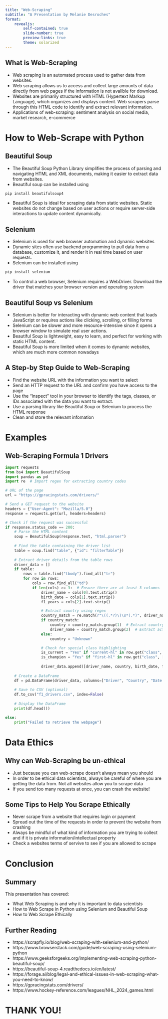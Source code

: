 ```yaml
---
title: "Web-Scraping"
subtitle: "A Presentation by Melanie Desroches"
format:
    revealjs:
        self-contained: true
        slide-number: true
        preview-links: true
        theme: solarized
---
```


## What is Web-Scraping

- Web scraping is an automated process used to gather data from websites.
- Web scraping allows us to access and collect large amounts of data 
  directly from web pages if the information is not avalible for download.
- Websites are primarily structured with HTML (Hypertext Markup Language), 
  which organizes and displays content. Web scrapers parse through this 
  HTML code to identify and extract relevant information.
- Applications of web-scraping: sentiment analysis on social media, market 
  research, e-commerce

# How to Web-Scrape with Python

## Beautiful Soup

- The Beautiful Soup Python Library simplifies the process of parsing and 
  navigating HTML and XML documents, making it easier to extract data from 
  websites.
- Beautiful soup can be installed using 
```bash
pip install beautifulsoup4
```

- Beautiful Soup is ideal for scraping data from static websites. Static 
  websites do not change based on user actions or require server-side 
  interactions to update content dynamically.


## Selenium

- Selenium is used for web browser automation and dynamic websites
- Dynamic sites often use backend programming to pull data from a database, 
  customize it, and render it in real time based on user requests.
- Selenium can be installed using 
```bash
pip install selenium
```

- To control a web browser, Selenium requires a WebDriver. Download the driver 
  that matches your browser version and operating system


## Beautiful Soup vs Selenium
- Selenium is better for interacting with dynamic web content that loads JavaScript 
  or requires actions like clicking, scrolling, or filling forms
- Selenium can be slower and more resource-intensive since it opens a browser window 
  to simulate real user actions.
- Beautiful Soup is lightweight, easy to learn, and perfect for working with static 
  HTML content.
- Beautiful Soup is more limited when it comes to dynamic websites, which are much 
  more common nowadays

## A Step-by Step Guide to Web-Scraping
- Find the website URL with the information you want to select
- Send an HTTP request to the URL and confirm you have access to the page
- Use the "Inspect" tool in your browser to identify the tags, classes, or IDs 
  associated with the data you want to extract.
- Use a parsing library like Beautiful Soup or Selenium to process the HTML response
- Clean and store the relevant infomation

# Examples

## Web-Scraping Formula 1 Drivers

```python
import requests
from bs4 import BeautifulSoup
import pandas as pd
import re  # Import regex for extracting country codes

# URL of the page
url = "https://gpracingstats.com/drivers/"

# Send a GET request to the website
headers = {"User-Agent": "Mozilla/5.0"}
response = requests.get(url, headers=headers)

# Check if the request was successful
if response.status_code == 200:
    # Parse the HTML content
    soup = BeautifulSoup(response.text, "html.parser")
    
    # Find the table containing the driver list
    table = soup.find("table", {"id": "filterTable"})
    
    # Extract driver details from the table rows
    driver_data = []
    if table:
        rows = table.find("tbody").find_all("tr")
        for row in rows:
            cols = row.find_all("td")
            if len(cols) >= 3:  # Ensure there are at least 3 columns
                driver_name = cols[0].text.strip()
                birth_date = cols[1].text.strip()
                f1_years = cols[2].text.strip()

                # Extract country using regex
                country_match = re.match(r"\((.*?)\)\s*(.*)", driver_name)
                if country_match:
                    country = country_match.group(1)  # Extract country code
                    driver_name = country_match.group(2)  # Extract actual name
                else:
                    country = "Unknown"

                # Check for special class highlighting
                is_current = "Yes" if "current-hl" in row.get("class", []) else "No"
                is_champion = "Yes" if "first-hl" in row.get("class", []) else "No"
                
                driver_data.append([driver_name, country, birth_date, f1_years, is_current, is_champion])
    
    # Create a DataFrame
    df = pd.DataFrame(driver_data, columns=["Driver", "Country", "Date of Birth", "F1 Years", "Current", "Champion"])
    
    # Save to CSV (optional)
    df.to_csv("f1_drivers.csv", index=False)
    
    # Display the DataFrame
    print(df.head())

else:
    print("Failed to retrieve the webpage")

```

# Data Ethics

## Why can Web-Scraping be un-ethical
- Just because you can web-scrape doesn’t always mean you should
- In order to be ethical data scientists, always be careful of where you are 
  getting the data from. Not all websites allow you to scrape data
- If you send too many requests at once, you can crash the website!

## Some Tips to Help You Scrape Ethically

- Never scrape from a website that requires login or payment
- Spread out the time of the requests in order to prevent the website from crashing
- Always be mindful of what kind of information you are trying to collect and if 
  it is private information/intellectual property
- Check a websites terms of servive to see if you are allowed to scrape


# Conclusion

## Summary

This presentation has covered:

- What Web Scraping is and why it is important to data scientists
- How to Web Scrape in Python using Selenium and Beautiful Soup
- How to Web Scrape Ethically

## Further Reading

- https://scrapfly.io/blog/web-scraping-with-selenium-and-python/
- https://www.browserstack.com/guide/web-scraping-using-selenium-python
- https://www.geeksforgeeks.org/implementing-web-scraping-python-beautiful-soup/
- https://beautiful-soup-4.readthedocs.io/en/latest/
- https://forage.ai/blog/legal-and-ethical-issues-in-web-scraping-what-you-need-to-know/ 
- https://gpracingstats.com/drivers/
- https://www.hockey-reference.com/leagues/NHL_2024_games.html

# THANK YOU!